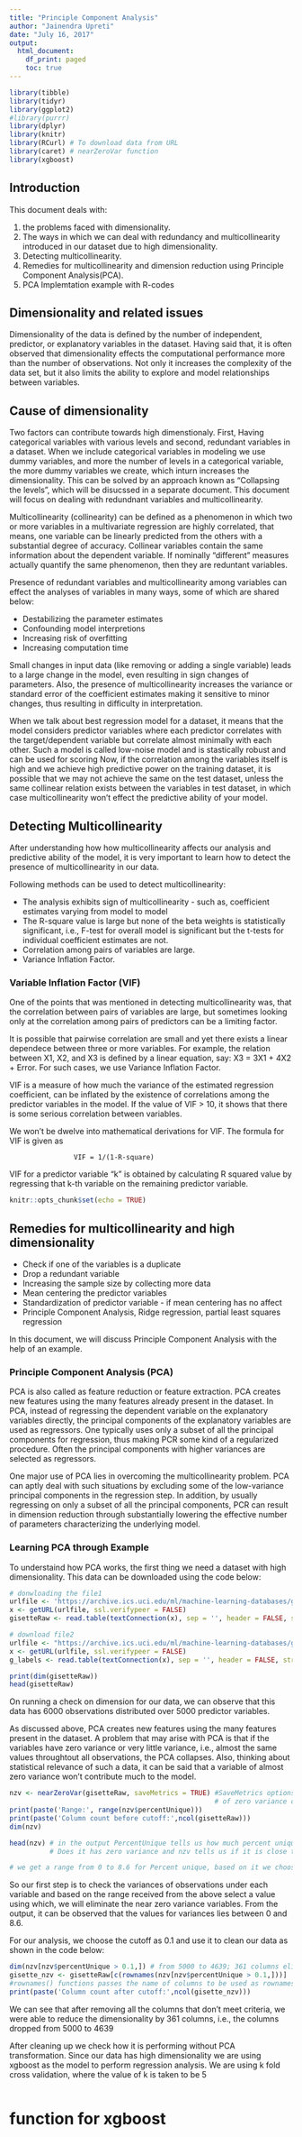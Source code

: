 ```yaml
---
title: "Principle Component Analysis"
author: "Jainendra Upreti"
date: "July 16, 2017"
output: 
  html_document:
    df_print: paged
    toc: true
---
```


```r
library(tibble)
library(tidyr)
library(ggplot2)
#library(purrr)
library(dplyr)
library(knitr)
library(RCurl) # To download data from URL
library(caret) # nearZeroVar function
library(xgboost)
```

## Introduction

This document deals with:

1) the problems faced with dimensionality.
2) The ways in which we can deal with redundancy and multicollinearity introduced in our dataset due to high dimensionality.
3) Detecting multicollinearity.
4) Remedies for multicollinearity and dimension reduction using Principle Component Analysis(PCA).
5) PCA Implemtation example with R-codes

## Dimensionality and related issues

Dimensionality of the data is defined by the number of independent, predictor, or explanatory variables in the dataset. Having said that, it is often observed that dimensionality effects the computational performance more than the number of observations. Not only it increases the complexity of the data set, but it also limits the ability to explore and model relationships between variables.

## Cause of dimensionality

Two factors can contribute towards high dimenstionaly. First, Having categorical variables with various levels and second, redundant variables in a dataset. When we include categorical variables in modeling we use dummy variables, and more the number of levels in a categorical variable, the more dummy variables we create, which inturn increases the dimensionality. This can be solved by an approach known as "Collapsing the levels", which will be disucssed in a separate document. This document will focus on dealing with redundnant variables and multicollinearity.

Multicollinearity (collinearity) can be defined as a phenomenon in which two or more variables in a multivariate regression are highly correlated, that means, one variable can be linearly predicted from the others with a substantial degree of accuracy. Collinear variables contain the same information about the dependent variable. If nominally "different" measures actually quantify the same phenomenon, then they are reduntant variables.

Presence of redundant variables and multicollinearity among variables can effect the analyses of variables in many ways, some of which are shared below:

* Destabilizing the parameter estimates
* Confounding model interpretions
* Increasing risk of overfitting
* Increasing computation time

Small changes in input data (like removing or adding a single variable) leads to a large change in the model, even resulting in sign changes of parameters. Also, the presence of multicollinearity increases the variance or standard error of the coefficient estimates making it sensitive to minor changes, thus resulting in difficulty in interpretation.

When we talk about best regression model for a dataset, it means that the model considers predictor variables where each predictor correlates with the target/dependent variable but correlate almost minimally with each other. Such a model is called low-noise model and is stastically robust and can be used for scoring Now, if the correlation among the variables itself is high and we achieve high predictive power on the training dataset, it is possible that we may not achieve the same on the test dataset, unless the same collinear relation exists between the variables in test dataset, in which case multicollinearity won't effect the predictive ability of your model.

## Detecting Multicollinearity

After understanding how how multicollinearity affects our analysis and predictive ability of the model, it is very important to learn how to detect the presence of multicollinearity in our data.

Following methods can be used to detect multicollinearity:

* The analysis exhibits sign of multicollinearity - such as, coefficient estimates varying from model to model
* The R-square value is large but none of the beta weights is statistically significant, i.e., F-test for overall model is significant but the t-tests for individual coefficient estimates are not.
* Correlation among pairs of variables are large.
* Variance Inflation Factor.

### Variable Inflation Factor (VIF)

One of the points that was mentioned in detecting multicollinearity was, that the correlation between pairs of variables are large, but sometimes looking only at the correlation among pairs of predictors can be a limiting factor.

It is possible that pairwise correlation are small and yet there exists a linear dependece between three or more variables. For example, the relation between X1, X2, and X3 is defined by a linear equation, say: X3 = 3X1 + 4X2 + Error. For such cases, we use Variance Inflation Factor.

VIF is a measure of how much the variance of the estimated regression coefficient, can be inflated by the existence of correlations among the predictor variables in the model. If the value of VIF > 10, it shows that there is some serious correlation between variables.

We won't be dwelve into mathematical derivations for VIF. The formula for VIF is given as

                    VIF = 1/(1-R-square)

VIF for a predictor variable "k" is obtained by calculating R squared value by regressing that k-th variable on the remaining predictor variable.

```r
knitr::opts_chunk$set(echo = TRUE)
```

## Remedies for multicollinearity and high dimensionality

* Check if one of the variables is a duplicate
* Drop a redundant variable
* Increasing the sample size by collecting more data
* Mean centering the predictor variables
* Standardization of predictor variable - if mean centering has no affect
* Principle Component Analysis, Ridge regression, partial least squares regression

In this document, we will discuss Principle Component Analysis with the help of an example.

### Principle Component Analysis (PCA)

PCA is also called as feature reduction or feature extraction. PCA creates new features using the many features already present in the dataset. In PCA, instead of regressing the dependent variable on the explanatory variables directly, the principal components of the explanatory variables are used as regressors. One typically uses only a subset of all the principal components for regression, thus making PCR some kind of a regularized procedure. Often the principal components with higher variances are selected as regressors.

One major use of PCA lies in overcoming the multicollinearity problem. PCA can aptly deal with such situations by excluding some of the low-variance principal components in the regression step. In addition, by usually regressing on only a subset of all the principal components, PCR can result in dimension reduction through substantially lowering the effective number of parameters characterizing the underlying model.

### Learning PCA through Example

To understaind how PCA works, the first thing we need a dataset with high dimensionality. This data can be downloaded using the code below:

```r
# donwloading the file1
urlfile <- 'https://archive.ics.uci.edu/ml/machine-learning-databases/gisette/GISETTE/gisette_train.data'
x <- getURL(urlfile, ssl.verifypeer = FALSE)
gisetteRaw <- read.table(textConnection(x), sep = '', header = FALSE, stringsAsFactors = FALSE)

# download file2
urlfile <- "https://archive.ics.uci.edu/ml/machine-learning-databases/gisette/GISETTE/gisette_train.labels"
x <- getURL(urlfile, ssl.verifypeer = FALSE)
g_labels <- read.table(textConnection(x), sep = '', header = FALSE, stringsAsFactors = FALSE)

print(dim(gisetteRaw))
head(gisetteRaw)

```

On running a check on dimension for our data, we can observe that this data has 6000 observations distributed over 5000 predictor variables.

As discussed above, PCA creates new features using the many features present in the dataset. A problem that may arise with PCA is that if the variables have zero variance or very little variance, i.e., almost the same values throughtout all observations, the PCA collapses. Also, thinking about statistical relevance of such a data, it can be said that a variable of almost zero variance won't contribute much to the model.

```r
nzv <- nearZeroVar(gisetteRaw, saveMetrics = TRUE) #SaveMetrics options gives us the amount of %age
                                                   # of zero variance of each feature
print(paste('Range:', range(nzv$percentUnique)))
print(paste('Column count before cutoff:',ncol(gisetteRaw)))
dim(nzv)

head(nzv) # in the output PercentUnique tells us how much percent uniqueness is there in a variable
          # Does it has zero variance and nzv tells us if it is close to near zero variance

# we get a range from 0 to 8.6 for Percent unique, based on it we choose a cutoff of 0.1

```

So our first step is to check the variances of observations under each variable and based on the range received from the above select a value using which, we will eliminate the near zero variance variables. From the output, it can be observed that the values for variances lies between 0 and 8.6.

For our analysis, we choose the cutoff as 0.1 and use it to clean our data as shown in the code below:

```r
dim(nzv[nzv$percentUnique > 0.1,]) # from 5000 to 4639; 361 columns eliminated
gisette_nzv <- gisetteRaw[c(rownames(nzv[nzv$percentUnique > 0.1,]))] 
#rownames() functions passes the name of columns to be used as rownames for our original dataset
print(paste('Column count after cutoff:',ncol(gisette_nzv)))

```


We can see that after removing all the columns that don't meet criteria, we were able to reduce the dimensionality by 361 columns, i.e., the columns dropped from 5000 to 4639

After cleaning up we check how it is performing without PCA transformation. Since our data has high dimensionality we are using xgboost as the model to perform regression analysis. We are using k fold cross validation, where the value of k is taken to be 5

```r

```


# function for xgboost